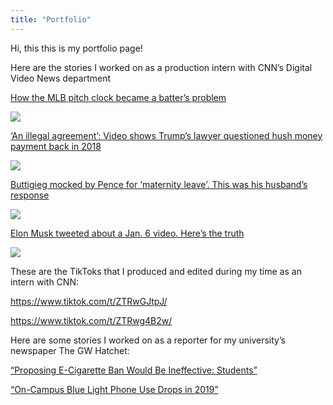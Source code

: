 ```yaml
---
title: "Portfolio"
---
```


Hi, this this is my portfolio page!

Here are the stories I worked on as a production intern with CNN's Digital Video News department

[How the MLB pitch clock became a batter's problem](https://www.cnn.com/2023/03/30/us/mlb-pitch-clock-batters-dg/index.html)

![](Screenshot%202023-05-09%20at%202.21.16%20AM.png)

['An illegal agreement': Video shows Trump's lawyer questioned hush money payment back in 2018](https://www.cnn.com/videos/politics/2023/03/22/joe-tacopina-trump-lawyer-stormy-daniels-orig-gh.cnn)

![](Screenshot%202023-06-05%20at%2011.20.44%20PM.png)

[Buttigieg mocked by Pence for 'maternity leave'. This was his husband's response](https://www.cnn.com/videos/politics/2023/03/16/buttigieg-pence-homophobic-comments-on-the-view-orig.cnn)

![](Screenshot%202023-06-05%20at%207.31.57%20PM.png)

[Elon Musk tweeted about a Jan. 6 video. Here's the truth](https://www.cnn.com/videos/politics/2023/03/16/jan-6-viral-tweets-facts-first-jm-orig.cnn)

![](Screenshot%202023-06-05%20at%2011.29.22%20PM.png)

These are the TikToks that I produced and edited during my time as an intern with CNN:

<https://www.tiktok.com/t/ZTRwGJtpJ/>

<https://www.tiktok.com/t/ZTRwg4B2w/>

Here are some stories I worked on as a reporter for my university's newspaper The GW Hatchet:

["Proposing E-Cigarette Ban Would Be Ineffective: Students"](https://www.gwhatchet.com/2019/09/25/d-c-council-legislation-proposing-e-cigarette-ban-would-be-ineffective-students-say/)

["On-Campus Blue Light Phone Use Drops in 2019"](https://www.gwhatchet.com/issue/2020-01-13/page/2/)
